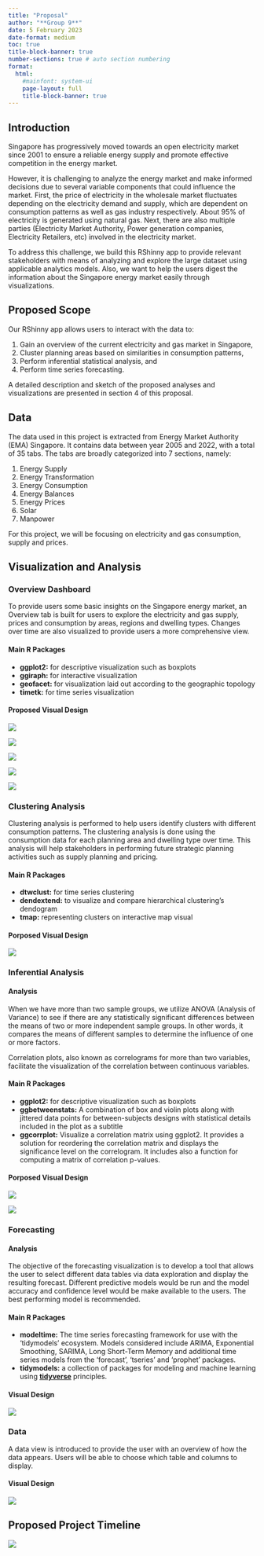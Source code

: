 ```yaml
---
title: "Proposal"
author: "**Group 9**"
date: 5 February 2023
date-format: medium
toc: true
title-block-banner: true
number-sections: true # auto section numbering
format: 
  html:
    #mainfont: system-ui
    page-layout: full
    title-block-banner: true
---
```


## Introduction

Singapore has progressively moved towards an open electricity market since 2001 to ensure a reliable energy supply and promote effective competition in the energy market.

However, it is challenging to analyze the energy market and make informed decisions due to several variable components that could influence the market. First, the price of electricity in the wholesale market fluctuates depending on the electricity demand and supply, which are dependent on consumption patterns as well as gas industry respectively. About 95% of electricity is generated using natural gas. Next, there are also multiple parties (Electricity Market Authority, Power generation companies, Electricity Retailers, etc) involved in the electricity market.

To address this challenge, we build this RShinny app to provide relevant stakeholders with means of analyzing and explore the large dataset using applicable analytics models. Also, we want to help the users digest the information about the Singapore energy market easily through visualizations.

## Proposed Scope

Our RShinny app allows users to interact with the data to:

1.  Gain an overview of the current electricity and gas market in Singapore,
2.  Cluster planning areas based on similarities in consumption patterns,
3.  Perform inferential statistical analysis, and
4.  Perform time series forecasting.

A detailed description and sketch of the proposed analyses and visualizations are presented in section 4 of this proposal.

## Data

The data used in this project is extracted from Energy Market Authority (EMA) Singapore. It contains data between year 2005 and 2022, with a total of 35 tabs. The tabs are broadly categorized into 7 sections, namely:

1.  Energy Supply
2.  Energy Transformation
3.  Energy Consumption
4.  Energy Balances
5.  Energy Prices
6.  Solar
7.  Manpower

For this project, we will be focusing on electricity and gas consumption, supply and prices.

## Visualization and Analysis

### Overview Dashboard

To provide users some basic insights on the Singapore energy market, an Overview tab is built for users to explore the electricity and gas supply, prices and consumption by areas, regions and dwelling types. Changes over time are also visualized to provide users a more comprehensive view.

#### Main R Packages

-   **ggplot2:** for descriptive visualization such as boxplots
-   **ggiraph:** for interactive visualization
-   **geofacet:** for visualization laid out according to the geographic topology
-   **timetk:** for time series visualization

#### Proposed Visual Design

![](DesignDraft1.png)

![](DesignDraft2.png)

![](DesignDraft3.png)

![](DesignDraft5.png)

![](DesignDraft4.png)

### Clustering Analysis

Clustering analysis is performed to help users identify clusters with different consumption patterns. The clustering analysis is done using the consumption data for each planning area and dwelling type over time. This analysis will help stakeholders in performing future strategic planning activities such as supply planning and pricing.

#### Main R Packages

-   **dtwclust:** for time series clustering
-   **dendextend:** to visualize and compare hierarchical clustering's dendogram
-   **tmap:** representing clusters on interactive map visual

#### Porposed Visual Design

![](DesignDraft6.png)

### Inferential Analysis

#### Analysis

When we have more than two sample groups, we utilize ANOVA (Analysis of Variance) to see if there are any statistically significant differences between the means of two or more independent sample groups. In other words, it compares the means of different samples to determine the influence of one or more factors.

Correlation plots, also known as correlograms for more than two variables, facilitate the visualization of the correlation between continuous variables.

#### Main R Packages

-   **ggplot2:** for descriptive visualization such as boxplots
-   **ggbetweenstats:** A combination of box and violin plots along with jittered data points for between-subjects designs with statistical details included in the plot as a subtitle
-   **ggcorrplot:** Visualize a correlation matrix using ggplot2. It provides a solution for reordering the correlation matrix and displays the significance level on the correlogram. It includes also a function for computing a matrix of correlation p-values.

#### Porposed Visual Design

![](DesignDraft8.png)

![](DesignDraft7.png)

### Forecasting

#### Analysis

The objective of the forecasting visualization is to develop a tool that allows the user to select different data tables via data exploration and display the resulting forecast. Different predictive models would be run and the model accuracy and confidence level would be make available to the users. The best performing model is recommended.

#### Main R Packages

-   **modeltime:** The time series forecasting framework for use with the 'tidymodels' ecosystem. Models considered include ARIMA, Exponential Smoothing, SARIMA, Long Short-Term Memory and additional time series models from the 'forecast', 'tseries' and 'prophet' packages.
-   **tidymodels:** a collection of packages for modeling and machine learning using [**tidyverse**](https://www.tidyverse.org/) principles.

#### Visual Design

![](DesignDraft9.png)

### Data

A data view is introduced to provide the user with an overview of how the data appears. Users will be able to choose which table and columns to display.

#### Visual Design

![](DesignDraft10.png)

## Proposed Project Timeline

![](images/Project%20timeline.png)
